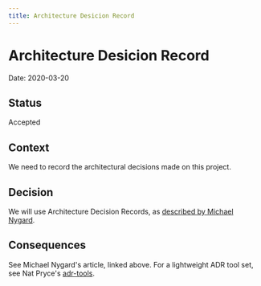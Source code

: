 ```yaml
---
title: Architecture Desicion Record
---
```


# Architecture Desicion Record

Date: 2020-03-20

## Status

Accepted

## Context

We need to record the architectural decisions made on this project.

## Decision

We will use Architecture Decision Records, as [described by Michael Nygard](http://thinkrelevance.com/blog/2011/11/15/documenting-architecture-decisions).

## Consequences

See Michael Nygard's article, linked above. For a lightweight ADR tool set, see Nat Pryce's [adr-tools](https://github.com/npryce/adr-tools).